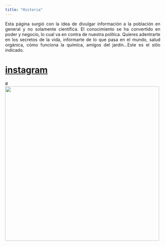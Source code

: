 ---
title: "Historia"
---

 <p align="justify">
Esta página surgió con la idea de divulgar información a la población en general y no solamente científica. El conocimiento se ha convertido en poder y negocio, lo cual va en contra de nuestra política. Quieres adentrarte en los secretos de la vida, informarte de lo que pasa en el mundo, salud orgánica, cómo funciona la química, amigos del jardín...Este es el sitio indicado.
 </p>

# [instagram](https://https://www.instagram.com/intobiosophie/)

#![](imagenes/IMG_2034.jpg){width=500px}